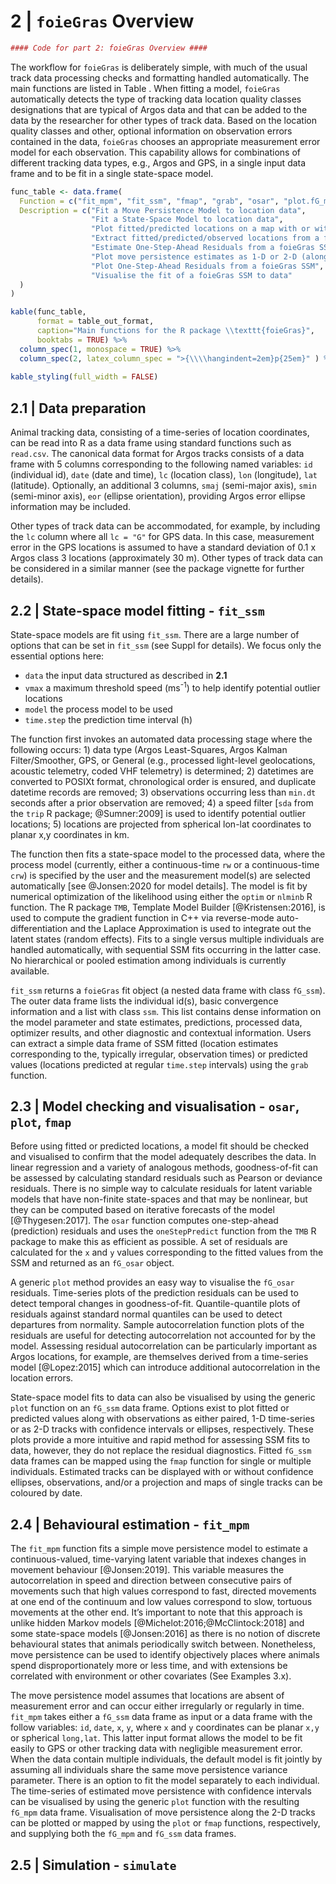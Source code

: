 # 2 | `foieGras` Overview

```r
#### Code for part 2: foieGras Overview ####
```
The workflow for `foieGras` is deliberately simple, with much of the usual track data processing checks and formatting handled automatically. The main functions are listed in Table \ref{tab:func_table_kable}. When fitting a model, `foieGras` automatically detects the type of tracking data location quality classes designations that are typical of Argos data and that can be added to the data by the researcher for other types of track data. Based on the location quality classes and other, optional information on observation errors contained in the data, `foieGras` chooses an appropriate measurement error model for each observation. This capability allows for combinations of different tracking data types, e.g., Argos and GPS, in a single input data frame and to be fit in a single state-space model. 

```r
func_table <- data.frame(
  Function = c("fit_mpm", "fit_ssm", "fmap", "grab", "osar", "plot.fG_mpm", "plot.fG_osar", "plot.fG_ssm"),
  Description = c("Fit a Move Persistence Model to location data",
                  "Fit a State-Space Model to location data",
                  "Plot fitted/predicted locations on a map with or without a defined projection",
                  "Extract fitted/predicted/observed locations from a foieGras model, with or without projection information",
                  "Estimate One-Step-Ahead Residuals from a foieGras SSM",
                  "Plot move persistence estimates as 1-D or 2-D (along track) time-series",
                  "Plot One-Step-Ahead Residuals from a foieGras SSM",
                  "Visualise the fit of a foieGras SSM to data"
  )
)

```

```r
kable(func_table, 
      format = table_out_format, 
      caption="Main functions for the R package \\texttt{foieGras}", 
      booktabs = TRUE) %>%
  column_spec(1, monospace = TRUE) %>%
  column_spec(2, latex_column_spec = ">{\\\\hangindent=2em}p{25em}" ) %>%
  
kable_styling(full_width = FALSE)
```

## 2.1 | Data preparation
Animal tracking data, consisting of a time-series of location coordinates, can be read into R as a data frame using standard functions such as `read.csv`. The canonical data format for Argos tracks consists of a data frame with 5 columns corresponding to the following named variables: `id` (individual id), `date` (date and time), `lc` (location class), `lon` (longitude), `lat` (latitude). Optionally, an additional 3 columns, `smaj` (semi-major axis), `smin` (semi-minor axis), `eor` (ellipse orientation), providing Argos error ellipse information may be included.

Other types of track data can be accommodated, for example, by including the `lc` column where all `lc = "G"` for GPS data. In this case, measurement error in the GPS locations is assumed to have a standard deviation of 0.1 x Argos class 3 locations (approximately 30 m). Other types of track data can be considered in a similar manner (see the package vignette for further details).

## 2.2 | State-space model fitting - `fit_ssm`
State-space models are fit using `fit_ssm`. There are a large number of options that can be set in `fit_ssm` (see Suppl for details). We focus only the essential options here:  

- `data` the input data structured as described in **2.1** 
- `vmax` a maximum threshold speed (ms^-1^) to help identify potential outlier locations 
- `model` the process model to be used 
- `time.step` the prediction time interval (h)

The function first invokes an automated data processing stage where the following occurs: 1) data type (Argos Least-Squares, Argos Kalman Filter/Smoother, GPS, or General (e.g., processed light-level geolocations, acoustic telemetry, coded VHF telemetry) is determined; 2) datetimes are converted to POSIXt format, chronological order is ensured, and duplicate datetime records are removed; 3) observations occurring less than `min.dt` seconds after a prior observation are removed; 4) a speed filter [`sda` from the `trip` R package; @Sumner:2009] is used to identify potential outlier locations; 5) locations are projected from spherical lon-lat coordinates to planar x,y coordinates in km. 

The function then fits a state-space model to the processed data, where the process model (currently, either a continuous-time `rw` or a continuous-time `crw`) is specified by the user and the measurement model(s) are selected automatically [see @Jonsen:2020 for model details]. The model is fit by numerical optimization of the likelihood using either the `optim` or `nlminb` R function. The R package `TMB`, Template Model Builder [@Kristensen:2016], is used to compute the gradient function in C++ via reverse-mode auto-differentiation and the Laplace Approximation is used to integrate out the latent states (random effects). Fits to a single versus multiple individuals are handled automatically, with sequential SSM fits occurring in the latter case. No hierarchical or pooled estimation among individuals is currently available. 

`fit_ssm` returns a `foieGras` fit object (a nested data frame with class `fG_ssm`). The outer data frame lists the individual id(s), basic convergence information and a list with class `ssm`. This list contains dense information on the model parameter and state estimates, predictions, processed data, optimizer results, and other diagnostic and contextual information. Users can extract a simple data frame of SSM fitted (location estimates corresponding to the, typically irregular, observation times) or predicted values (locations predicted at regular `time.step` intervals) using the `grab` function. 

## 2.3 | Model checking and visualisation - `osar`, `plot`, `fmap`
Before using fitted or predicted locations, a model fit should be checked and visualised to confirm that the model adequately describes the data. In linear regression and a variety of analogous methods, goodness-of-fit can be assessed by calculating standard residuals such as Pearson or deviance residuals. There is no simple way to calculate residuals for latent variable models that have non-finite state-spaces and that may be nonlinear, but they can be computed based on iterative forecasts of the model [@Thygesen:2017]. The `osar` function computes one-step-ahead (prediction) residuals and uses the `oneStepPredict` function from the `TMB` R package to make this as efficient as possible. A set of residuals are calculated for the `x` and `y` values corresponding to the fitted values from the SSM and returned as an `fG_osar` object. 

A generic `plot` method provides an easy way to visualise the `fG_osar` residuals. Time-series plots of the prediction residuals can be used to detect temporal changes in goodness-of-fit. Quantile-quantile plots of residuals against standard normal quantiles can be used to detect departures from normality. Sample autocorrelation function plots of the residuals are useful for detecting autocorrelation not accounted for by the model. Assessing residual autocorrelation can be particularly important as Argos locations, for example, are themselves derived from a time-series model [@Lopez:2015] which can introduce additional autocorrelation in the location errors.

State-space model fits to data can also be visualised by using the generic `plot` function on an `fG_ssm` data frame. Options exist to plot fitted or predicted values along with observations as either paired, 1-D time-series or as 2-D tracks with confidence intervals or ellipses, respectively. These plots provide a more intuitive and rapid method for assessing SSM fits to data, however, they do not replace the residual diagnostics. Fitted `fG_ssm` data frames can be mapped using the `fmap` function for single or multiple individuals. Estimated tracks can be displayed with or without confidence ellipses, observations, and/or a projection and maps of single tracks can be coloured by date. 

## 2.4 | Behavioural estimation - `fit_mpm`
The `fit_mpm` function fits a simple move persistence model to estimate a continuous-valued, time-varying latent variable that indexes changes in movement behaviour [@Jonsen:2019]. This variable measures the autocorrelation in speed and direction between consecutive pairs of movements such that high values correspond to fast, directed movements at one end of the continuum and low values correspond to slow, tortuous movements at the other end. It's important to note that this approach is unlike hidden Markov models [@Michelot:2016;@McClintock:2018] and some state-space models [@Jonsen:2016] as there is no notion of discrete behavioural states that animals periodically switch between. Nonetheless, move persistence can be used to identify objectively places where animals spend disproportionately more or less time, and with extensions be correlated with environment or other covariates (See Examples 3.x).  

The move persistence model assumes that locations are absent of measurement error and can occur either irregularly or regularly in time. `fit_mpm` takes either a `fG_ssm` data frame as input or a data frame with the follow variables: `id`, `date`, `x`, `y`, where `x` and `y` coordinates can be planar `x,y` or spherical `long,lat`. This latter input format allows the model to be fit easily to GPS or other tracking data with negligible measurement error. When the data contain multiple individuals, the default model is fit jointly by assuming all individuals share the same move persistence variance parameter. There is an option to fit the model separately to each individual. The time-series of estimated move persistence with confidence intervals can be visualised by using the generic `plot` function with the resulting `fG_mpm` data frame. Visualisation of move persistence along the 2-D tracks can be plotted or mapped by using the `plot` or `fmap` functions, respectively, and supplying both the `fG_mpm` and `fG_ssm` data frames. 

## 2.5 | Simulation - `simulate`

